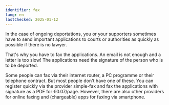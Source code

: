 ```yaml
---
identifier: fax
lang: en
lastChecked: 2025-01-12
---
```

In the case of ongoing deportations, you or your supporters sometimes have to send important applications to courts or authorities as quickly as possible if there is no lawyer.

That's why you have to fax the applications. An email is not enough and a letter is too slow! The applications need the signature of the person who is to be deported.

Some people can fax via their internet router, a PC programme or their telephone contract. But most people don't have one of these. You can register quickly via the provider simple-fax and fax the applications with signature as a PDF for €0.07/page. However, there are also other providers for online faxing and (chargeable) apps for faxing via smartphone.

